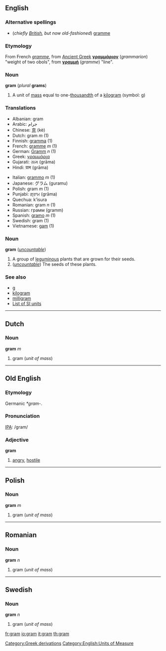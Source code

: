 ==English==

===Alternative spellings===
*(''chiefly [[w:British English|British]], but now old-fashioned'') [[gramme]]

===Etymology===
From French ''[[gramme#French|gramme]]'', from [[Ancient Greek]] '''[[γραμμάριον]]''' (''grammarion'') "weight of two obols", from '''[[γραμμή]]''' (''gramme'') "line".

===Noun===
'''gram''' (''plural'' '''grams''')

# A unit of [[mass]] equal to one-[[thousandth]] of a [[kilogram]] (symbol: g)

===Translations===
{{top}}
*Albanian: gram
*Arabic: جرام
*Chinese: [[克]] (kè)
*Dutch: gram ''m'' (1)
*Finnish: [[gramma]] (1)
*French: [[gramme]] ''m'' (1)
*German: [[Gramm]] ''n'' (1)
*Greek: [[γραμμάρια]]<!--[[gramma]], [[grammata]] (1)-->
*Gujarati: ગ્રામ (grāma)
*Hindi: ग्राम (grāma)
{{mid}}
*Italian: [[grammo]] ''m'' (1)
*Japanese: グラム (guramu)
*Polish: gram ''m'' (1)
*Punjabi: ਗ੍ਰਾਮ (grāma)
*Quechua: k’isura
*Romanian: gram ''n'' (1)
*Russian: грамм (gramm)
*Spanish: [[gramo]] ''m'' (1)
*Swedish: gram (1)
*Vietnamese: [[gam]] (1)
{{bottom}}

<!--separate etymology here-->

===Noun===
'''gram''' (''[[uncountable]]'')

# A group of [[leguminous]] plants that are grown for their seeds.
# (''[[uncountable]]'') The seeds of these plants.

===See also===
*[[g]]
*[[kilogram]]
*[[milligram]]
*[[Wiktionary_Appendix:Weights_and_measures#SI_units|List of SI units]]

----
==Dutch==
===Noun===
'''gram''' ''m''

#gram (''unit of mass'')

----
==Old English==
===Etymology===
Germanic ''*gram-''.

===Pronunciation===
[[IPA]]: /gram/

===Adjective===
'''gram'''
# [[angry]], [[hostile]]

----
==Polish==
===Noun===
'''gram''' ''m''

#gram (''unit of mass'')

----
==Romanian==
===Noun===
'''gram''' ''n''

#gram (''unit of mass'')

----
==Swedish==
===Noun===
'''gram''' ''n''

#gram (''unit of mass'')

[[Category:Greek derivations]]
[[Category:English:Units of Measure]]

[[fr:gram]]
[[io:gram]]
[[it:gram]]
[[th:gram]]